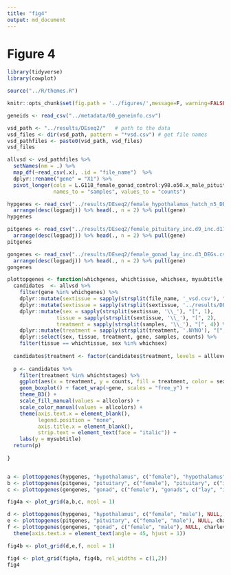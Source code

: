 ```yaml
---
title: "fig4"
output: md_document
---
```


# Figure 4

```r
library(tidyverse)
library(cowplot)

source("../R/themes.R")

knitr::opts_chunk$set(fig.path = '../figures/',message=F, warning=FALSE)
```

```r
geneids <- read_csv("../metadata/00_geneinfo.csv")

vsd_path <- "../results/DEseq2/"   # path to the data
vsd_files <- dir(vsd_path, pattern = "*vsd.csv") # get file names
vsd_pathfiles <- paste0(vsd_path, vsd_files)
vsd_files

allvsd <- vsd_pathfiles %>%
  setNames(nm = .) %>% 
  map_df(~read_csv(.x), .id = "file_name")  %>% 
  dplyr::rename("gene" = "X1") %>% 
  pivot_longer(cols = L.G118_female_gonad_control:y98.o50.x_male_pituitary_inc.d3, 
               names_to = "samples", values_to = "counts") 

hypgenes <- read_csv("../results/DEseq2/female_hypothalamus_hatch_n5_DEGs.csv") %>%
  arrange(desc(logpadj)) %>% head(., n = 2) %>% pull(gene)
hypgenes

pitgenes <- read_csv("../results/DEseq2/female_pituitary_inc.d9_inc.d17_DEGs.csv") %>%
  arrange(desc(logpadj)) %>% head(., n = 2) %>% pull(gene)
pitgenes

gongenes <- read_csv("../results/DEseq2/female_gonad_lay_inc.d3_DEGs.csv") %>%
  arrange(desc(logpadj)) %>% head(., n = 2) %>% pull(gene)
gongenes

plottopgenes <- function(whichgenes, whichtissue, whichsex, mysubtitle, whichtstages){
  candidates  <- allvsd %>%
    filter(gene %in% whichgenes) %>%
    dplyr::mutate(sextissue = sapply(strsplit(file_name, '_vsd.csv'), "[", 1)) %>%
    dplyr::mutate(sextissue = sapply(strsplit(sextissue, '../results/DEseq2/'), "[", 2)) %>%
    dplyr::mutate(sex = sapply(strsplit(sextissue, '\\_'), "[", 1),
                tissue = sapply(strsplit(sextissue, '\\_'), "[", 2),
                treatment = sapply(strsplit(samples, '\\_'), "[", 4)) %>%
    dplyr::mutate(treatment = sapply(strsplit(treatment, '.NYNO'), "[", 1)) %>%
    dplyr::select(sex, tissue, treatment, gene, samples, counts) %>%
    filter(tissue == whichtissue, sex %in% whichsex) 
  
  candidates$treatment <- factor(candidates$treatment, levels = alllevels)
  
  p <- candidates %>%
    filter(treatment %in% whichtstages) %>%
    ggplot(aes(x = treatment, y = counts, fill = treatment, color = sex)) +
    geom_boxplot() + facet_wrap(~gene, scales = "free_y") + 
    theme_B3() +
    scale_fill_manual(values = allcolors) +
    scale_color_manual(values = allcolors) +
    theme(axis.text.x = element_blank(),
          legend.position = "none",
          axis.title.x = element_blank(),
          strip.text = element_text(face = "italic")) +
    labs(y = mysubtitle) 
  return(p)
  
}


a <- plottopgenes(hypgenes, "hypothalamus", c("female"), "hypothalamus", c("hatch", "n5")) 
b <- plottopgenes(pitgenes, "pituitary", c("female"), "pituitary", c("inc.d9", "inc.d17")) 
c <- plottopgenes(gongenes, "gonad", c("female"), "gonads", c("lay", "inc.d3"))

fig4a <- plot_grid(a,b,c, ncol = 1) 

d <- plottopgenes(hypgenes, "hypothalamus", c("female", "male"), NULL, charlevels) 
e <- plottopgenes(pitgenes, "pituitary", c("female", "male"), NULL, charlevels) 
f <- plottopgenes(gongenes, "gonad", c("female", "male"), NULL, charlevels) + 
  theme(axis.text.x = element_text(angle = 45, hjust = 1))

fig4b <- plot_grid(d,e,f, ncol = 1)

fig4 <- plot_grid(fig4a, fig4b, rel_widths = c(1,2))
fig4
```


